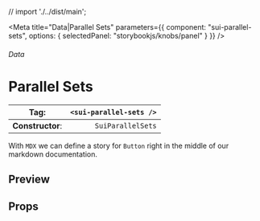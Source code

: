 
// import './../dist/main';

<Meta
	title="Data|Parallel Sets"
	parameters={{
		component: "sui-parallel-sets",
		options: { selectedPanel: "storybookjs/knobs/panel" }
	}}
/>

###### Data

# Parallel Sets

| **Tag**:         | `<sui-parallel-sets />` |
| ---------------- | ----------------------: |
| **Constructor**: |       `SuiParallelSets` |

With `MDX` we can define a story for `Button` right in the middle of our
markdown documentation.

## Preview

## Props
